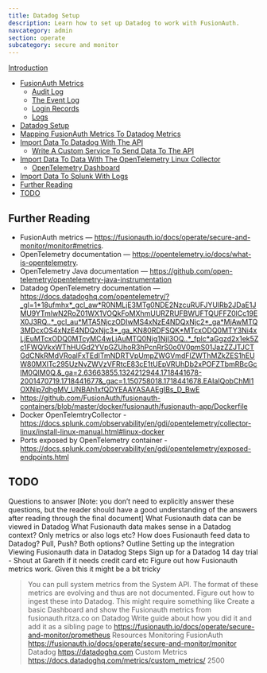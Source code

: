 ```yaml
---
title: Datadog Setup
description: Learn how to set up Datadog to work with FusionAuth.
navcategory: admin
section: operate
subcategory: secure and monitor
---
```



 [Introduction](#introduction)
- [FusionAuth Metrics](#fusionauth-metrics)
  - [Audit Log](#audit-log)
  - [The Event Log](#the-event-log)
  - [Login Records](#login-records)
  - [Logs](#logs)
- [Datadog Setup](#splunk-setup)
- [Mapping FusionAuth Metrics To Datadog Metrics](#mapping-fusionauth-metrics-to-splunk-metrics)
- [Import Data To Datadog With The API](#import-data-to-splunk-with-the-api)
  - [Write A Custom Service To Send Data To The API](#write-a-custom-service-to-send-data-to-the-api)
- [Import Data To Data With The OpenTelemetry Linux Collector](#import-data-to-splunk-with-the-opentelemetry-linux-collector)
  - [OpenTelemetry Dashboard](#opentelemetry-dashboard)
- [Import Data To Splunk With Logs](#import-data-to-splunk-with-logs)
- [Further Reading](#further-reading)
- [TODO](#todo)


## Further Reading

- FusionAuth metrics — https://fusionauth.io/docs/operate/secure-and-monitor/monitor#metrics.
- OpenTelemetry documentation — https://opentelemetry.io/docs/what-is-opentelemetry.
- OpenTelemetry Java documentation — https://github.com/open-telemetry/opentelemetry-java-instrumentation
- Datadog OpenTelemetry documentation — https://docs.datadoghq.com/opentelemetry/?_gl=1*18ufmhx*_gcl_aw*R0NMLjE3MTg0NDE2NzcuRUFJYUlRb2JDaE1JMU9YTmlwN2RoZ01WX1VOQkFoMXhmUURZRUFBWUFTQUFFZ0lCc19EX0J3RQ..*_gcl_au*MTA5NjczODIwMS4xNzE4NDQxNjc2*_ga*MjAwMTQ3MDcxOS4xNzE4NDQxNjc3*_ga_KN80RDFSQK*MTcxODQ0MTY3Ni4xLjEuMTcxODQ0MTcyMC4wLjAuMTQ0Njg1NjI3OQ..*_fplc*aGgzd2x1ek5Zc1FWQVkxWThHUGd2YVpGZUhoR3hPcnRrS0o0V0pmS01JazZZJTJCTGdCNkRMdVRoalFxTEdITmNDRTVpUmpZWGVmdFlZWThMZkZES1hEUW80MXlTc295UzNvZWVzVFRtcE83cE1tUEpVRUhDb2xPOFZTbmRBcGclM0QlM0Q.&_ga=2.63663855.1324212944.1718441678-2001470719.1718441677&_gac=1.150758018.1718441678.EAIaIQobChMI1OXNip7dhgMV_UNBAh1xfQDYEAAYASAAEgIBs_D_BwE
- https://github.com/FusionAuth/fusionauth-containers/blob/master/docker/fusionauth/fusionauth-app/Dockerfile
- Docker OpenTelemtryCollector - https://docs.splunk.com/observability/en/gdi/opentelemetry/collector-linux/install-linux-manual.html#linux-docker
- Ports exposed by OpenTelemetry container - https://docs.splunk.com/observability/en/gdi/opentelemetry/exposed-endpoints.html


## TODO
Questions to answer
[Note: you don’t need to explicitly answer these questions, but the reader should have a good understanding of the answers after reading through the final document]
What Fusionauth data can be viewed in Datadog
What Fusionauth data makes sense in a Datadog context? Only metrics or also logs etc?
How does Fusionauth feed data to Datadog? Pull, Push? Both options? 
Outline
Setting up the integration
Viewing Fusionauth data in Datadog
Steps
Sign up for a Datadog 14 day trial - Shout at Gareth if it needs credit card etc
Figure out how Fusionauth metrics work. Given this it might be a bit tricky
> ​​You can pull system metrics from the System API. The format of these metrics are evolving and thus are not documented.
Figure out how to ingest these into Datadog. This might require something like 
Create a basic Dashboard and show the Fusionauth metrics from fusionauth.ritza.co on Datadog
Write guide about how you did it and add it as a sibling page to https://fusionauth.io/docs/operate/secure-and-monitor/prometheus
Resources
Monitoring FusionAuth https://fusionauth.io/docs/operate/secure-and-monitor/monitor
Datadog https://datadoghq.com
Custom Metrics https://docs.datadoghq.com/metrics/custom_metrics/
2500